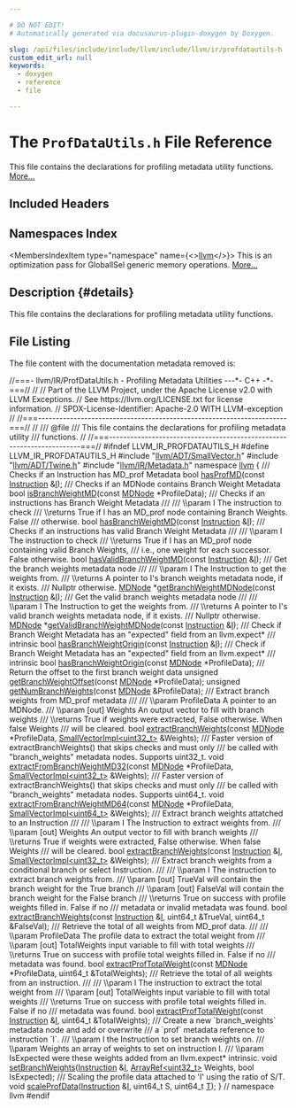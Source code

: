 ```yaml
---

# DO NOT EDIT!
# Automatically generated via docusaurus-plugin-doxygen by Doxygen.

slug: /api/files/include/include/llvm/include/llvm/ir/profdatautils-h
custom_edit_url: null
keywords:
  - doxygen
  - reference
  - file

---
```





# The `ProfDataUtils.h` File Reference

<DoxygenPage pluginConfig={pluginConfig}>

This file contains the declarations for profiling metadata utility functions. <a href="#details">More...</a>

## Included Headers

<IncludesList>
<IncludesListItem
  filePath="llvm/ADT/SmallVector.h"
  permalink="/docs/api/files/include/include/llvm/include/llvm/adt/smallvector-h"
  isLocal="true" />
<IncludesListItem
  filePath="llvm/ADT/Twine.h"
  permalink="/docs/api/files/include/include/llvm/include/llvm/adt/twine-h"
  isLocal="true" />
<IncludesListItem
  filePath="llvm/IR/Metadata.h"
  permalink="/docs/api/files/include/include/llvm/include/llvm/ir/metadata-h"
  isLocal="true" />
</IncludesList>

## Namespaces Index

<MembersIndex>

<MembersIndexItem
  type="namespace"
  name={<><a href="/docs/api/namespaces/llvm">llvm</a></>}>
This is an optimization pass for GlobalISel generic memory operations. <a href="/docs/api/namespaces/llvm/#details">More...</a>
</MembersIndexItem>

</MembersIndex>

## Description {#details}

This file contains the declarations for profiling metadata utility functions.

## File Listing

The file content with the documentation metadata removed is:

<ProgramListing>

<Link id="l00001" /><CodeLine lineNumber="1"><Highlight kind="comment">//===- llvm/IR/ProfDataUtils.h - Profiling Metadata Utilities ---&#42;- C++ -&#42;-===//</Highlight><Highlight kind="normal"></Highlight></CodeLine>
<Link id="l00002" /><CodeLine lineNumber="2"><Highlight kind="normal"></Highlight><Highlight kind="comment">//</Highlight><Highlight kind="normal"></Highlight></CodeLine>
<Link id="l00003" /><CodeLine lineNumber="3"><Highlight kind="normal"></Highlight><Highlight kind="comment">// Part of the LLVM Project, under the Apache License v2.0 with LLVM Exceptions.</Highlight><Highlight kind="normal"></Highlight></CodeLine>
<Link id="l00004" /><CodeLine lineNumber="4"><Highlight kind="normal"></Highlight><Highlight kind="comment">// See https://llvm.org/LICENSE.txt for license information.</Highlight><Highlight kind="normal"></Highlight></CodeLine>
<Link id="l00005" /><CodeLine lineNumber="5"><Highlight kind="normal"></Highlight><Highlight kind="comment">// SPDX-License-Identifier: Apache-2.0 WITH LLVM-exception</Highlight><Highlight kind="normal"></Highlight></CodeLine>
<Link id="l00006" /><CodeLine lineNumber="6"><Highlight kind="normal"></Highlight><Highlight kind="comment">//</Highlight><Highlight kind="normal"></Highlight></CodeLine>
<Link id="l00007" /><CodeLine lineNumber="7"><Highlight kind="normal"></Highlight><Highlight kind="comment">//===----------------------------------------------------------------------===//</Highlight><Highlight kind="normal"></Highlight></CodeLine>
<Link id="l00008" /><CodeLine lineNumber="8"><Highlight kind="normal"></Highlight><Highlight kind="comment">//</Highlight><Highlight kind="comment"></Highlight></CodeLine>
<Link id="l00009" /><CodeLine lineNumber="9"><Highlight kind="comment">/// @file</Highlight></CodeLine>
<Link id="l00010" /><CodeLine lineNumber="10"><Highlight kind="comment">/// This file contains the declarations for profiling metadata utility</Highlight></CodeLine>
<Link id="l00011" /><CodeLine lineNumber="11"><Highlight kind="comment">/// functions.</Highlight><Highlight kind="normal"></Highlight></CodeLine>
<Link id="l00012" /><CodeLine lineNumber="12"><Highlight kind="normal"></Highlight><Highlight kind="comment">//</Highlight><Highlight kind="normal"></Highlight></CodeLine>
<Link id="l00013" /><CodeLine lineNumber="13"><Highlight kind="normal"></Highlight><Highlight kind="comment">//===----------------------------------------------------------------------===//</Highlight><Highlight kind="normal"></Highlight></CodeLine>
<Link id="l00014" /><CodeLine lineNumber="14"><Highlight kind="normal"></Highlight></CodeLine>
<Link id="l00015" /><CodeLine lineNumber="15"><Highlight kind="normal"></Highlight><Highlight kind="preprocessor">#ifndef LLVM&#95;IR&#95;PROFDATAUTILS&#95;H</Highlight><Highlight kind="normal"></Highlight></CodeLine>
<Link id="l00016" /><CodeLine lineNumber="16"><Highlight kind="normal"></Highlight><Highlight kind="preprocessor">#define LLVM&#95;IR&#95;PROFDATAUTILS&#95;H</Highlight><Highlight kind="normal"></Highlight></CodeLine>
<Link id="l00017" /><CodeLine lineNumber="17"><Highlight kind="normal"></Highlight></CodeLine>
<Link id="l00018" /><CodeLine lineNumber="18"><Highlight kind="normal"></Highlight><Highlight kind="preprocessor">#include &quot;<a href="/docs/api/files/include/include/llvm/include/llvm/adt/smallvector-h">llvm/ADT/SmallVector.h</a>&quot;</Highlight><Highlight kind="normal"></Highlight></CodeLine>
<Link id="l00019" /><CodeLine lineNumber="19"><Highlight kind="normal"></Highlight><Highlight kind="preprocessor">#include &quot;<a href="/docs/api/files/include/include/llvm/include/llvm/adt/twine-h">llvm/ADT/Twine.h</a>&quot;</Highlight><Highlight kind="normal"></Highlight></CodeLine>
<Link id="l00020" /><CodeLine lineNumber="20"><Highlight kind="normal"></Highlight><Highlight kind="preprocessor">#include &quot;<a href="/docs/api/files/include/include/llvm/include/llvm/ir/metadata-h">llvm/IR/Metadata.h</a>&quot;</Highlight><Highlight kind="normal"></Highlight></CodeLine>
<Link id="l00021" /><CodeLine lineNumber="21"><Highlight kind="normal"></Highlight></CodeLine>
<Link id="l00022" /><CodeLine lineNumber="22"><Highlight kind="normal"></Highlight><Highlight kind="keyword">namespace </Highlight><Highlight kind="normal"><a href="/docs/api/namespaces/llvm">llvm</a> &#123;</Highlight></CodeLine>
<Link id="l00023" /><CodeLine lineNumber="23"><Highlight kind="normal"></Highlight><Highlight kind="comment"></Highlight></CodeLine>
<Link id="l00024" /><CodeLine lineNumber="24"><Highlight kind="comment">/// Checks if an Instruction has MD&#95;prof Metadata</Highlight><Highlight kind="normal"></Highlight></CodeLine>
<Link id="l00025" /><CodeLine lineNumber="25"><Highlight kind="normal"></Highlight><Highlight kind="keywordtype">bool</Highlight><Highlight kind="normal"> <a href="/docs/api/namespaces/llvm/#aa5a9c575148a0d9d3fe6f57ae789a040">hasProfMD</a>(</Highlight><Highlight kind="keyword">const</Highlight><Highlight kind="normal"> <a href="/docs/api/classes/llvm/instruction">Instruction</a> &amp;<a href="/docs/api/files/lib/lib/support/md5-cpp/#ac0eafdc9ee161b71e7af98af736952fd">I</a>);</Highlight></CodeLine>
<Link id="l00026" /><CodeLine lineNumber="26"><Highlight kind="normal"></Highlight><Highlight kind="comment"></Highlight></CodeLine>
<Link id="l00027" /><CodeLine lineNumber="27"><Highlight kind="comment">/// Checks if an MDNode contains Branch Weight Metadata</Highlight><Highlight kind="normal"></Highlight></CodeLine>
<Link id="l00028" /><CodeLine lineNumber="28"><Highlight kind="normal"></Highlight><Highlight kind="keywordtype">bool</Highlight><Highlight kind="normal"> <a href="/docs/api/namespaces/llvm/#a22a8d67378bdf609c775adf92488b659">isBranchWeightMD</a>(</Highlight><Highlight kind="keyword">const</Highlight><Highlight kind="normal"> <a href="/docs/api/classes/llvm/mdnode">MDNode</a> &#42;ProfileData);</Highlight></CodeLine>
<Link id="l00029" /><CodeLine lineNumber="29"><Highlight kind="normal"></Highlight><Highlight kind="comment"></Highlight></CodeLine>
<Link id="l00030" /><CodeLine lineNumber="30"><Highlight kind="comment">/// Checks if an instructions has Branch Weight Metadata</Highlight></CodeLine>
<Link id="l00031" /><CodeLine lineNumber="31"><Highlight kind="comment">///</Highlight></CodeLine>
<Link id="l00032" /><CodeLine lineNumber="32"><Highlight kind="comment">/// \\param I The instruction to check</Highlight></CodeLine>
<Link id="l00033" /><CodeLine lineNumber="33"><Highlight kind="comment">/// \\returns True if I has an MD&#95;prof node containing Branch Weights. False</Highlight></CodeLine>
<Link id="l00034" /><CodeLine lineNumber="34"><Highlight kind="comment">/// otherwise.</Highlight><Highlight kind="normal"></Highlight></CodeLine>
<Link id="l00035" /><CodeLine lineNumber="35"><Highlight kind="normal"></Highlight><Highlight kind="keywordtype">bool</Highlight><Highlight kind="normal"> <a href="/docs/api/namespaces/llvm/#add2fce2ce0e32b20e41b0aa9f8ca70c2">hasBranchWeightMD</a>(</Highlight><Highlight kind="keyword">const</Highlight><Highlight kind="normal"> <a href="/docs/api/classes/llvm/instruction">Instruction</a> &amp;<a href="/docs/api/files/lib/lib/support/md5-cpp/#ac0eafdc9ee161b71e7af98af736952fd">I</a>);</Highlight></CodeLine>
<Link id="l00036" /><CodeLine lineNumber="36"><Highlight kind="normal"></Highlight><Highlight kind="comment"></Highlight></CodeLine>
<Link id="l00037" /><CodeLine lineNumber="37"><Highlight kind="comment">/// Checks if an instructions has valid Branch Weight Metadata</Highlight></CodeLine>
<Link id="l00038" /><CodeLine lineNumber="38"><Highlight kind="comment">///</Highlight></CodeLine>
<Link id="l00039" /><CodeLine lineNumber="39"><Highlight kind="comment">/// \\param I The instruction to check</Highlight></CodeLine>
<Link id="l00040" /><CodeLine lineNumber="40"><Highlight kind="comment">/// \\returns True if I has an MD&#95;prof node containing valid Branch Weights,</Highlight></CodeLine>
<Link id="l00041" /><CodeLine lineNumber="41"><Highlight kind="comment">/// i.e., one weight for each successor. False otherwise.</Highlight><Highlight kind="normal"></Highlight></CodeLine>
<Link id="l00042" /><CodeLine lineNumber="42"><Highlight kind="normal"></Highlight><Highlight kind="keywordtype">bool</Highlight><Highlight kind="normal"> <a href="/docs/api/namespaces/llvm/#a763fc760b3f95cdd3389fdb004122381">hasValidBranchWeightMD</a>(</Highlight><Highlight kind="keyword">const</Highlight><Highlight kind="normal"> <a href="/docs/api/classes/llvm/instruction">Instruction</a> &amp;<a href="/docs/api/files/lib/lib/support/md5-cpp/#ac0eafdc9ee161b71e7af98af736952fd">I</a>);</Highlight></CodeLine>
<Link id="l00043" /><CodeLine lineNumber="43"><Highlight kind="normal"></Highlight><Highlight kind="comment"></Highlight></CodeLine>
<Link id="l00044" /><CodeLine lineNumber="44"><Highlight kind="comment">/// Get the branch weights metadata node</Highlight></CodeLine>
<Link id="l00045" /><CodeLine lineNumber="45"><Highlight kind="comment">///</Highlight></CodeLine>
<Link id="l00046" /><CodeLine lineNumber="46"><Highlight kind="comment">/// \\param I The Instruction to get the weights from.</Highlight></CodeLine>
<Link id="l00047" /><CodeLine lineNumber="47"><Highlight kind="comment">/// \\returns A pointer to I&#39;s branch weights metadata node, if it exists.</Highlight></CodeLine>
<Link id="l00048" /><CodeLine lineNumber="48"><Highlight kind="comment">/// Nullptr otherwise.</Highlight><Highlight kind="normal"></Highlight></CodeLine>
<Link id="l00049" /><CodeLine lineNumber="49"><Highlight kind="normal"><a href="/docs/api/classes/llvm/mdnode">MDNode</a> &#42;<a href="/docs/api/namespaces/llvm/#a3475c6d4bdcc4da34ea01a05f01becf2">getBranchWeightMDNode</a>(</Highlight><Highlight kind="keyword">const</Highlight><Highlight kind="normal"> <a href="/docs/api/classes/llvm/instruction">Instruction</a> &amp;<a href="/docs/api/files/lib/lib/support/md5-cpp/#ac0eafdc9ee161b71e7af98af736952fd">I</a>);</Highlight></CodeLine>
<Link id="l00050" /><CodeLine lineNumber="50"><Highlight kind="normal"></Highlight><Highlight kind="comment"></Highlight></CodeLine>
<Link id="l00051" /><CodeLine lineNumber="51"><Highlight kind="comment">/// Get the valid branch weights metadata node</Highlight></CodeLine>
<Link id="l00052" /><CodeLine lineNumber="52"><Highlight kind="comment">///</Highlight></CodeLine>
<Link id="l00053" /><CodeLine lineNumber="53"><Highlight kind="comment">/// \\param I The Instruction to get the weights from.</Highlight></CodeLine>
<Link id="l00054" /><CodeLine lineNumber="54"><Highlight kind="comment">/// \\returns A pointer to I&#39;s valid branch weights metadata node, if it exists.</Highlight></CodeLine>
<Link id="l00055" /><CodeLine lineNumber="55"><Highlight kind="comment">/// Nullptr otherwise.</Highlight><Highlight kind="normal"></Highlight></CodeLine>
<Link id="l00056" /><CodeLine lineNumber="56"><Highlight kind="normal"><a href="/docs/api/classes/llvm/mdnode">MDNode</a> &#42;<a href="/docs/api/namespaces/llvm/#a6da87e96231847cc11de9fd5d5020d40">getValidBranchWeightMDNode</a>(</Highlight><Highlight kind="keyword">const</Highlight><Highlight kind="normal"> <a href="/docs/api/classes/llvm/instruction">Instruction</a> &amp;<a href="/docs/api/files/lib/lib/support/md5-cpp/#ac0eafdc9ee161b71e7af98af736952fd">I</a>);</Highlight></CodeLine>
<Link id="l00057" /><CodeLine lineNumber="57"><Highlight kind="normal"></Highlight><Highlight kind="comment"></Highlight></CodeLine>
<Link id="l00058" /><CodeLine lineNumber="58"><Highlight kind="comment">/// Check if Branch Weight Metadata has an &quot;expected&quot; field from an llvm.expect&#42;</Highlight></CodeLine>
<Link id="l00059" /><CodeLine lineNumber="59"><Highlight kind="comment">/// intrinsic</Highlight><Highlight kind="normal"></Highlight></CodeLine>
<Link id="l00060" /><CodeLine lineNumber="60"><Highlight kind="normal"></Highlight><Highlight kind="keywordtype">bool</Highlight><Highlight kind="normal"> <a href="/docs/api/namespaces/llvm/#a4a3bd60427b33355559566bdec3c9f90">hasBranchWeightOrigin</a>(</Highlight><Highlight kind="keyword">const</Highlight><Highlight kind="normal"> <a href="/docs/api/classes/llvm/instruction">Instruction</a> &amp;<a href="/docs/api/files/lib/lib/support/md5-cpp/#ac0eafdc9ee161b71e7af98af736952fd">I</a>);</Highlight></CodeLine>
<Link id="l00061" /><CodeLine lineNumber="61"><Highlight kind="normal"></Highlight><Highlight kind="comment"></Highlight></CodeLine>
<Link id="l00062" /><CodeLine lineNumber="62"><Highlight kind="comment">/// Check if Branch Weight Metadata has an &quot;expected&quot; field from an llvm.expect&#42;</Highlight></CodeLine>
<Link id="l00063" /><CodeLine lineNumber="63"><Highlight kind="comment">/// intrinsic</Highlight><Highlight kind="normal"></Highlight></CodeLine>
<Link id="l00064" /><CodeLine lineNumber="64"><Highlight kind="normal"></Highlight><Highlight kind="keywordtype">bool</Highlight><Highlight kind="normal"> <a href="/docs/api/namespaces/llvm/#a4a3bd60427b33355559566bdec3c9f90">hasBranchWeightOrigin</a>(</Highlight><Highlight kind="keyword">const</Highlight><Highlight kind="normal"> <a href="/docs/api/classes/llvm/mdnode">MDNode</a> &#42;ProfileData);</Highlight></CodeLine>
<Link id="l00065" /><CodeLine lineNumber="65"><Highlight kind="normal"></Highlight><Highlight kind="comment"></Highlight></CodeLine>
<Link id="l00066" /><CodeLine lineNumber="66"><Highlight kind="comment">/// Return the offset to the first branch weight data</Highlight><Highlight kind="normal"></Highlight></CodeLine>
<Link id="l00067" /><CodeLine lineNumber="67"><Highlight kind="normal"></Highlight><Highlight kind="keywordtype">unsigned</Highlight><Highlight kind="normal"> <a href="/docs/api/namespaces/llvm/#a190b7828e6a82c286f4cc4b276386eb9">getBranchWeightOffset</a>(</Highlight><Highlight kind="keyword">const</Highlight><Highlight kind="normal"> <a href="/docs/api/classes/llvm/mdnode">MDNode</a> &#42;ProfileData);</Highlight></CodeLine>
<Link id="l00068" /><CodeLine lineNumber="68"><Highlight kind="normal"></Highlight></CodeLine>
<Link id="l00069" /><CodeLine lineNumber="69"><Highlight kind="normal"></Highlight><Highlight kind="keywordtype">unsigned</Highlight><Highlight kind="normal"> <a href="/docs/api/namespaces/llvm/#a9ae7aa4385fe141a9199e31383611b6b">getNumBranchWeights</a>(</Highlight><Highlight kind="keyword">const</Highlight><Highlight kind="normal"> <a href="/docs/api/classes/llvm/mdnode">MDNode</a> &amp;ProfileData);</Highlight></CodeLine>
<Link id="l00070" /><CodeLine lineNumber="70"><Highlight kind="normal"></Highlight><Highlight kind="comment"></Highlight></CodeLine>
<Link id="l00071" /><CodeLine lineNumber="71"><Highlight kind="comment">/// Extract branch weights from MD&#95;prof metadata</Highlight></CodeLine>
<Link id="l00072" /><CodeLine lineNumber="72"><Highlight kind="comment">///</Highlight></CodeLine>
<Link id="l00073" /><CodeLine lineNumber="73"><Highlight kind="comment">/// \\param ProfileData A pointer to an MDNode.</Highlight></CodeLine>
<Link id="l00074" /><CodeLine lineNumber="74"><Highlight kind="comment">/// \\param &#91;out&#93; Weights An output vector to fill with branch weights</Highlight></CodeLine>
<Link id="l00075" /><CodeLine lineNumber="75"><Highlight kind="comment">/// \\returns True if weights were extracted, False otherwise. When false Weights</Highlight></CodeLine>
<Link id="l00076" /><CodeLine lineNumber="76"><Highlight kind="comment">/// will be cleared.</Highlight><Highlight kind="normal"></Highlight></CodeLine>
<Link id="l00077" /><CodeLine lineNumber="77"><Highlight kind="normal"></Highlight><Highlight kind="keywordtype">bool</Highlight><Highlight kind="normal"> <a href="/docs/api/namespaces/llvm/#ac19cbbc4935a23e1d44f65e1eaba6b1d">extractBranchWeights</a>(</Highlight><Highlight kind="keyword">const</Highlight><Highlight kind="normal"> <a href="/docs/api/classes/llvm/mdnode">MDNode</a> &#42;ProfileData,</Highlight></CodeLine>
<Link id="l00078" /><CodeLine lineNumber="78"><Highlight kind="normal">                          <a href="/docs/api/classes/llvm/smallvectorimpl">SmallVectorImpl&lt;uint32&#95;t&gt;</a> &amp;Weights);</Highlight></CodeLine>
<Link id="l00079" /><CodeLine lineNumber="79"><Highlight kind="normal"></Highlight><Highlight kind="comment"></Highlight></CodeLine>
<Link id="l00080" /><CodeLine lineNumber="80"><Highlight kind="comment">/// Faster version of extractBranchWeights() that skips checks and must only</Highlight></CodeLine>
<Link id="l00081" /><CodeLine lineNumber="81"><Highlight kind="comment">/// be called with &quot;branch&#95;weights&quot; metadata nodes. Supports uint32&#95;t.</Highlight><Highlight kind="normal"></Highlight></CodeLine>
<Link id="l00082" /><CodeLine lineNumber="82"><Highlight kind="normal"></Highlight><Highlight kind="keywordtype">void</Highlight><Highlight kind="normal"> <a href="/docs/api/namespaces/llvm/#a9dd75bd614e308588ff636bbe93265cc">extractFromBranchWeightMD32</a>(</Highlight><Highlight kind="keyword">const</Highlight><Highlight kind="normal"> <a href="/docs/api/classes/llvm/mdnode">MDNode</a> &#42;ProfileData,</Highlight></CodeLine>
<Link id="l00083" /><CodeLine lineNumber="83"><Highlight kind="normal">                                 <a href="/docs/api/classes/llvm/smallvectorimpl">SmallVectorImpl&lt;uint32&#95;t&gt;</a> &amp;Weights);</Highlight></CodeLine>
<Link id="l00084" /><CodeLine lineNumber="84"><Highlight kind="normal"></Highlight><Highlight kind="comment"></Highlight></CodeLine>
<Link id="l00085" /><CodeLine lineNumber="85"><Highlight kind="comment">/// Faster version of extractBranchWeights() that skips checks and must only</Highlight></CodeLine>
<Link id="l00086" /><CodeLine lineNumber="86"><Highlight kind="comment">/// be called with &quot;branch&#95;weights&quot; metadata nodes. Supports uint64&#95;t.</Highlight><Highlight kind="normal"></Highlight></CodeLine>
<Link id="l00087" /><CodeLine lineNumber="87"><Highlight kind="normal"></Highlight><Highlight kind="keywordtype">void</Highlight><Highlight kind="normal"> <a href="/docs/api/namespaces/llvm/#afdf5ff7a7057ac7dbec6cdf4a3132dca">extractFromBranchWeightMD64</a>(</Highlight><Highlight kind="keyword">const</Highlight><Highlight kind="normal"> <a href="/docs/api/classes/llvm/mdnode">MDNode</a> &#42;ProfileData,</Highlight></CodeLine>
<Link id="l00088" /><CodeLine lineNumber="88"><Highlight kind="normal">                                 <a href="/docs/api/classes/llvm/smallvectorimpl">SmallVectorImpl&lt;uint64&#95;t&gt;</a> &amp;Weights);</Highlight></CodeLine>
<Link id="l00089" /><CodeLine lineNumber="89"><Highlight kind="normal"></Highlight><Highlight kind="comment"></Highlight></CodeLine>
<Link id="l00090" /><CodeLine lineNumber="90"><Highlight kind="comment">/// Extract branch weights attatched to an Instruction</Highlight></CodeLine>
<Link id="l00091" /><CodeLine lineNumber="91"><Highlight kind="comment">///</Highlight></CodeLine>
<Link id="l00092" /><CodeLine lineNumber="92"><Highlight kind="comment">/// \\param I The Instruction to extract weights from.</Highlight></CodeLine>
<Link id="l00093" /><CodeLine lineNumber="93"><Highlight kind="comment">/// \\param &#91;out&#93; Weights An output vector to fill with branch weights</Highlight></CodeLine>
<Link id="l00094" /><CodeLine lineNumber="94"><Highlight kind="comment">/// \\returns True if weights were extracted, False otherwise. When false Weights</Highlight></CodeLine>
<Link id="l00095" /><CodeLine lineNumber="95"><Highlight kind="comment">/// will be cleared.</Highlight><Highlight kind="normal"></Highlight></CodeLine>
<Link id="l00096" /><CodeLine lineNumber="96"><Highlight kind="normal"></Highlight><Highlight kind="keywordtype">bool</Highlight><Highlight kind="normal"> <a href="/docs/api/namespaces/llvm/#ac19cbbc4935a23e1d44f65e1eaba6b1d">extractBranchWeights</a>(</Highlight><Highlight kind="keyword">const</Highlight><Highlight kind="normal"> <a href="/docs/api/classes/llvm/instruction">Instruction</a> &amp;<a href="/docs/api/files/lib/lib/support/md5-cpp/#ac0eafdc9ee161b71e7af98af736952fd">I</a>,</Highlight></CodeLine>
<Link id="l00097" /><CodeLine lineNumber="97"><Highlight kind="normal">                          <a href="/docs/api/classes/llvm/smallvectorimpl">SmallVectorImpl&lt;uint32&#95;t&gt;</a> &amp;Weights);</Highlight></CodeLine>
<Link id="l00098" /><CodeLine lineNumber="98"><Highlight kind="normal"></Highlight><Highlight kind="comment"></Highlight></CodeLine>
<Link id="l00099" /><CodeLine lineNumber="99"><Highlight kind="comment">/// Extract branch weights from a conditional branch or select Instruction.</Highlight></CodeLine>
<Link id="l00100" /><CodeLine lineNumber="100"><Highlight kind="comment">///</Highlight></CodeLine>
<Link id="l00101" /><CodeLine lineNumber="101"><Highlight kind="comment">/// \\param I The instruction to extract branch weights from.</Highlight></CodeLine>
<Link id="l00102" /><CodeLine lineNumber="102"><Highlight kind="comment">/// \\param &#91;out&#93; TrueVal will contain the branch weight for the True branch</Highlight></CodeLine>
<Link id="l00103" /><CodeLine lineNumber="103"><Highlight kind="comment">/// \\param &#91;out&#93; FalseVal will contain the branch weight for the False branch</Highlight></CodeLine>
<Link id="l00104" /><CodeLine lineNumber="104"><Highlight kind="comment">/// \\returns True on success with profile weights filled in. False if no</Highlight></CodeLine>
<Link id="l00105" /><CodeLine lineNumber="105"><Highlight kind="comment">/// metadata or invalid metadata was found.</Highlight><Highlight kind="normal"></Highlight></CodeLine>
<Link id="l00106" /><CodeLine lineNumber="106"><Highlight kind="normal"></Highlight><Highlight kind="keywordtype">bool</Highlight><Highlight kind="normal"> <a href="/docs/api/namespaces/llvm/#ac19cbbc4935a23e1d44f65e1eaba6b1d">extractBranchWeights</a>(</Highlight><Highlight kind="keyword">const</Highlight><Highlight kind="normal"> <a href="/docs/api/classes/llvm/instruction">Instruction</a> &amp;<a href="/docs/api/files/lib/lib/support/md5-cpp/#ac0eafdc9ee161b71e7af98af736952fd">I</a>, uint64&#95;t &amp;TrueVal,</Highlight></CodeLine>
<Link id="l00107" /><CodeLine lineNumber="107"><Highlight kind="normal">                          uint64&#95;t &amp;FalseVal);</Highlight></CodeLine>
<Link id="l00108" /><CodeLine lineNumber="108"><Highlight kind="normal"></Highlight><Highlight kind="comment"></Highlight></CodeLine>
<Link id="l00109" /><CodeLine lineNumber="109"><Highlight kind="comment">/// Retrieve the total of all weights from MD&#95;prof data.</Highlight></CodeLine>
<Link id="l00110" /><CodeLine lineNumber="110"><Highlight kind="comment">///</Highlight></CodeLine>
<Link id="l00111" /><CodeLine lineNumber="111"><Highlight kind="comment">/// \\param ProfileData The profile data to extract the total weight from</Highlight></CodeLine>
<Link id="l00112" /><CodeLine lineNumber="112"><Highlight kind="comment">/// \\param &#91;out&#93; TotalWeights input variable to fill with total weights</Highlight></CodeLine>
<Link id="l00113" /><CodeLine lineNumber="113"><Highlight kind="comment">/// \\returns True on success with profile total weights filled in. False if no</Highlight></CodeLine>
<Link id="l00114" /><CodeLine lineNumber="114"><Highlight kind="comment">/// metadata was found.</Highlight><Highlight kind="normal"></Highlight></CodeLine>
<Link id="l00115" /><CodeLine lineNumber="115"><Highlight kind="normal"></Highlight><Highlight kind="keywordtype">bool</Highlight><Highlight kind="normal"> <a href="/docs/api/namespaces/llvm/#a17c107232f5b1b3c9b7da7402b873562">extractProfTotalWeight</a>(</Highlight><Highlight kind="keyword">const</Highlight><Highlight kind="normal"> <a href="/docs/api/classes/llvm/mdnode">MDNode</a> &#42;ProfileData, uint64&#95;t &amp;TotalWeights);</Highlight></CodeLine>
<Link id="l00116" /><CodeLine lineNumber="116"><Highlight kind="normal"></Highlight><Highlight kind="comment"></Highlight></CodeLine>
<Link id="l00117" /><CodeLine lineNumber="117"><Highlight kind="comment">/// Retrieve the total of all weights from an instruction.</Highlight></CodeLine>
<Link id="l00118" /><CodeLine lineNumber="118"><Highlight kind="comment">///</Highlight></CodeLine>
<Link id="l00119" /><CodeLine lineNumber="119"><Highlight kind="comment">/// \\param I The instruction to extract the total weight from</Highlight></CodeLine>
<Link id="l00120" /><CodeLine lineNumber="120"><Highlight kind="comment">/// \\param &#91;out&#93; TotalWeights input variable to fill with total weights</Highlight></CodeLine>
<Link id="l00121" /><CodeLine lineNumber="121"><Highlight kind="comment">/// \\returns True on success with profile total weights filled in. False if no</Highlight></CodeLine>
<Link id="l00122" /><CodeLine lineNumber="122"><Highlight kind="comment">/// metadata was found.</Highlight><Highlight kind="normal"></Highlight></CodeLine>
<Link id="l00123" /><CodeLine lineNumber="123"><Highlight kind="normal"></Highlight><Highlight kind="keywordtype">bool</Highlight><Highlight kind="normal"> <a href="/docs/api/namespaces/llvm/#a17c107232f5b1b3c9b7da7402b873562">extractProfTotalWeight</a>(</Highlight><Highlight kind="keyword">const</Highlight><Highlight kind="normal"> <a href="/docs/api/classes/llvm/instruction">Instruction</a> &amp;<a href="/docs/api/files/lib/lib/support/md5-cpp/#ac0eafdc9ee161b71e7af98af736952fd">I</a>, uint64&#95;t &amp;TotalWeights);</Highlight></CodeLine>
<Link id="l00124" /><CodeLine lineNumber="124"><Highlight kind="normal"></Highlight><Highlight kind="comment"></Highlight></CodeLine>
<Link id="l00125" /><CodeLine lineNumber="125"><Highlight kind="comment">/// Create a new &#96;branch&#95;weights&#96; metadata node and add or overwrite</Highlight></CodeLine>
<Link id="l00126" /><CodeLine lineNumber="126"><Highlight kind="comment">/// a &#96;prof&#96; metadata reference to instruction &#96;I&#96;.</Highlight></CodeLine>
<Link id="l00127" /><CodeLine lineNumber="127"><Highlight kind="comment">/// \\param I the Instruction to set branch weights on.</Highlight></CodeLine>
<Link id="l00128" /><CodeLine lineNumber="128"><Highlight kind="comment">/// \\param Weights an array of weights to set on instruction I.</Highlight></CodeLine>
<Link id="l00129" /><CodeLine lineNumber="129"><Highlight kind="comment">/// \\param IsExpected were these weights added from an llvm.expect&#42; intrinsic.</Highlight><Highlight kind="normal"></Highlight></CodeLine>
<Link id="l00130" /><CodeLine lineNumber="130"><Highlight kind="normal"></Highlight><Highlight kind="keywordtype">void</Highlight><Highlight kind="normal"> <a href="/docs/api/namespaces/llvm/#a6cf82c052d63a1b464be8e48ff38c48e">setBranchWeights</a>(<a href="/docs/api/classes/llvm/instruction">Instruction</a> &amp;<a href="/docs/api/files/lib/lib/support/md5-cpp/#ac0eafdc9ee161b71e7af98af736952fd">I</a>, <a href="/docs/api/classes/llvm/arrayref">ArrayRef&lt;uint32&#95;t&gt;</a> Weights,</Highlight></CodeLine>
<Link id="l00131" /><CodeLine lineNumber="131"><Highlight kind="normal">                      </Highlight><Highlight kind="keywordtype">bool</Highlight><Highlight kind="normal"> IsExpected);</Highlight></CodeLine>
<Link id="l00132" /><CodeLine lineNumber="132"><Highlight kind="normal"></Highlight><Highlight kind="comment"></Highlight></CodeLine>
<Link id="l00133" /><CodeLine lineNumber="133"><Highlight kind="comment">/// Scaling the profile data attached to &#39;I&#39; using the ratio of S/T.</Highlight><Highlight kind="normal"></Highlight></CodeLine>
<Link id="l00134" /><CodeLine lineNumber="134"><Highlight kind="normal"></Highlight><Highlight kind="keywordtype">void</Highlight><Highlight kind="normal"> <a href="/docs/api/namespaces/llvm/#af38c031cd1488ca8f80ada31b3df9eac">scaleProfData</a>(<a href="/docs/api/classes/llvm/instruction">Instruction</a> &amp;<a href="/docs/api/files/lib/lib/support/md5-cpp/#ac0eafdc9ee161b71e7af98af736952fd">I</a>, uint64&#95;t S, uint64&#95;t <a href="/docs/api/files/lib/lib/target/lib/target/mips/mips16isellowering-cpp/#a0acb682b8260ab1c60b918599864e2e5">T</a>);</Highlight></CodeLine>
<Link id="l00135" /><CodeLine lineNumber="135"><Highlight kind="normal"></Highlight></CodeLine>
<Link id="l00136" /><CodeLine lineNumber="136"><Highlight kind="normal">&#125; </Highlight><Highlight kind="comment">// namespace llvm</Highlight><Highlight kind="normal"></Highlight></CodeLine>
<Link id="l00137" /><CodeLine lineNumber="137"><Highlight kind="normal"></Highlight><Highlight kind="preprocessor">#endif</Highlight></CodeLine>

</ProgramListing>

</DoxygenPage>
